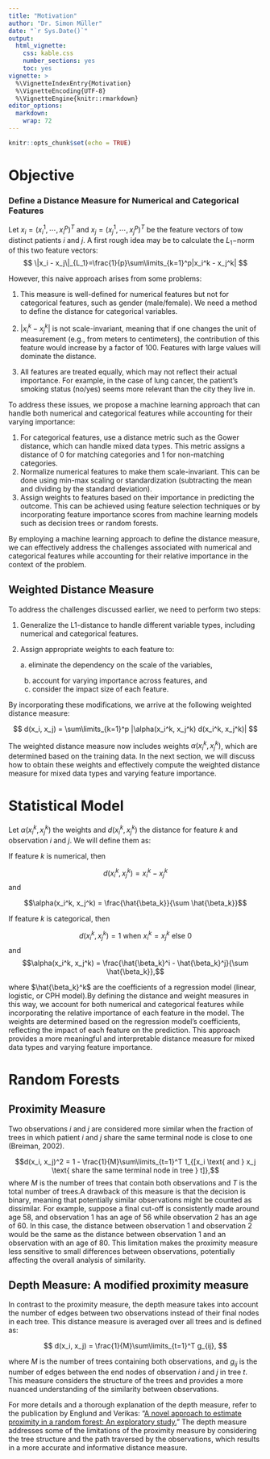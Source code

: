 ```yaml
---
title: "Motivation"
author: "Dr. Simon Müller"
date: "`r Sys.Date()`"
output:
  html_vignette:
    css: kable.css
    number_sections: yes
    toc: yes
vignette: >
  %\VignetteIndexEntry{Motivation}
  %\VignetteEncoding{UTF-8}
  %\VignetteEngine{knitr::rmarkdown}
editor_options: 
  markdown: 
    wrap: 72
---
```


```r
knitr::opts_chunk$set(echo = TRUE)
```

# Objective {#objective}

### Define a Distance Measure for Numerical and Categorical Features {#define-a-distance-measure-for-numerical-and-categorical-features}

Let $x_i = \left(x_i^1,\cdots,x_i^p\right)^T$ and
$x_j = \left(x_j^1,\cdots,x_j^p\right)^T$ be the feature vectors of tow
distinct patients $i$ and $j$. A first rough idea may be to calculate
the $L_1-$norm of this two feature vectors: $$
\|x_i - x_j\|_{L_1}=\frac{1}{p}\sum\limits_{k=1}^p|x_i^k - x_j^k|
$$

However, this naive approach arises from some problems:

1.  This measure is well-defined for numerical features but not for
    categorical features, such as gender (male/female). We need a method
    to define the distance for categorical variables.

2.  $|x_i^k - x_j^k|$ is not scale-invariant, meaning that if one
    changes the unit of measurement (e.g., from meters to centimeters),
    the contribution of this feature would increase by a factor of 100.
    Features with large values will dominate the distance.

3.  All features are treated equally, which may not reflect their actual
    importance. For example, in the case of lung cancer, the patient's
    smoking status (no/yes) seems more relevant than the city they live
    in.

To address these issues, we propose a machine learning approach that can
handle both numerical and categorical features while accounting for
their varying importance:

1.  For categorical features, use a distance metric such as the Gower
    distance, which can handle mixed data types. This metric assigns a
    distance of 0 for matching categories and 1 for non-matching
    categories.
2.  Normalize numerical features to make them scale-invariant. This can
    be done using min-max scaling or standardization (subtracting the
    mean and dividing by the standard deviation).
3.  Assign weights to features based on their importance in predicting
    the outcome. This can be achieved using feature selection techniques
    or by incorporating feature importance scores from machine learning
    models such as decision trees or random forests.

By employing a machine learning approach to define the distance measure,
we can effectively address the challenges associated with numerical and
categorical features while accounting for their relative importance in
the context of the problem.

## Weighted Distance Measure {#weighted-distance-measure}

To address the challenges discussed earlier, we need to perform two
steps:

1.  Generalize the L1-distance to handle different variable types,
    including numerical and categorical features.

2.  Assign appropriate weights to each feature to:

    a\. eliminate the dependency on the scale of the variables,

    b.  account for varying importance across features, and
    c.  consider the impact size of each feature.

By incorporating these modifications, we arrive at the following
weighted distance measure:

$$
d(x_i, x_j) = \sum\limits_{k=1}^p |\alpha(x_i^k, x_j^k) d(x_i^k, x_j^k)|
$$

The weighted distance measure now includes weights
$\alpha(x_i^k, x_j^k)$, which are determined based on the training data.
In the next section, we will discuss how to obtain these weights and
effectively compute the weighted distance measure for mixed data types
and varying feature importance.

# Statistical Model {#statistical-model}

Let $\alpha(x_i^k, x_j^k)$ the weights and $d(x_i^k, x_j^k)$ the
distance for feature $k$ and observation $i$ and $j$. We will define
them as:

If feature $k$ is numerical, then

$$d(x_i^k, x_j^k) = x_i^k - x_j^k$$ and

$$\alpha(x_i^k, x_j^k) = \frac{\hat{\beta_k}}{\sum \hat{\beta_k}}$$

If feature $k$ is categorical, then

$$d(x_i^k, x_j^k) = 1 \text{ when } x_i^k = x_j^k \text{ else } 0$$ and
$$\alpha(x_i^k, x_j^k) = \frac{\hat{\beta_k}^i - \hat{\beta_k}^j}{\sum \hat{\beta_k}},$$

where $\hat{\beta_k}^k$ are the coefficients of a regression model
(linear, logistic, or CPH model).By defining the distance and weight
measures in this way, we account for both numerical and categorical
features while incorporating the relative importance of each feature in
the model. The weights are determined based on the regression model's
coefficients, reflecting the impact of each feature on the prediction.
This approach provides a more meaningful and interpretable distance
measure for mixed data types and varying feature importance.

# Random Forests {#random-forests}

## Proximity Measure {#proximity-measure}

Two observations $i$ and $j$ are considered more similar when the
fraction of trees in which patient $i$ and $j$ share the same terminal
node is close to one (Breiman, 2002).

$$d(x_i, x_j)^2 = 1 - \frac{1}{M}\sum\limits_{t=1}^T 1_{[x_i \text{ and } x_j \text{ share the same terminal node in tree } t]},$$ 
where $M$ is the number of trees that contain both observations and $T$
is the total number of trees.A drawback of this measure is that the
decision is binary, meaning that potentially similar observations might
be counted as dissimilar. For example, suppose a final cut-off is
consistently made around age 58, and observation 1 has an age of 56
while observation 2 has an age of 60. In this case, the distance between
observation 1 and observation 2 would be the same as the distance
between observation 1 and an observation with an age of 80. This
limitation makes the proximity measure less sensitive to small
differences between observations, potentially affecting the overall
analysis of similarity.

## Depth Measure: A modified proximity measure {#depth-measure-a-modified-proximity-measure}

In contrast to the proximity measure, the depth measure takes into
account the number of edges between two observations instead of their
final nodes in each tree. This distance measure is averaged over all
trees and is defined as:

$$
d(x_i, x_j) = \frac{1}{M}\sum\limits_{t=1}^T g_{ij},
$$

where $M$ is the number of trees containing both observations, and
$g_{ij}$ is the number of edges between the end nodes of observation $i$
and $j$ in tree $t$. This measure considers the structure of the trees
and provides a more nuanced understanding of the similarity between
observations.

For more details and a thorough explanation of the depth measure, refer
to the publication by Englund and Verikas: "[A novel approach to
estimate proximity in a random forest: An exploratory
study.](https://www.researchgate.net/publication/257404436_A_novel_approach_to_estimate_proximity_in_a_random_forest_An_exploratory_study)"
The depth measure addresses some of the limitations of the proximity
measure by considering the tree structure and the path traversed by the
observations, which results in a more accurate and informative distance
measure.
